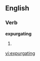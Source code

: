 ==English==

===Verb===
'''expurgating'''

# {{present participle of|[[expurgate]]}}

[[vi:expurgating]]